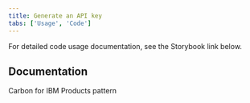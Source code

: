 ```yaml
---
title: Generate an API key
tabs: ['Usage', 'Code']
---
```


<PageDescription>

For detailed code usage documentation, see the Storybook link below.

</PageDescription>

## Documentation
Carbon for IBM Products pattern

<Row className="resource-card-group">
    <Column colLg={4} colMd={4} noGutterSm>
        <ResourceCard
        subTitle="Generate an API key - Storybook"
        href="https://carbon-for-ibm-products.netlify.app/?path=/story/ibm-products-patterns-generating-an-api-key-apikeymodal--generate"
        target="_blank"
        aspectRatio="2:1"
        actionIcon="arrowRight"
        />
    </Column>
</Row>